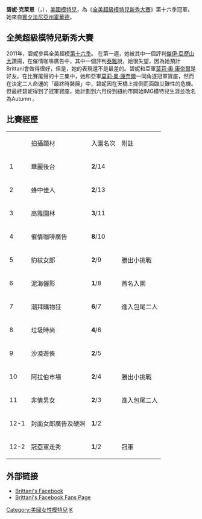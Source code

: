 {{Infobox Model
| name          = 碧妮·克萊恩<br>{{en}}Brittani Kline
| image         = 
| imagesize     = 
| caption       = 
| birthname     = Brittani Kline
| birthdate     = {{birth date and age|1991|5|19}}
| location      = {{US}}[[賓夕法尼亞州|賓夕法尼亞州]][[霍華德|霍華德]]
| deathdate     = 
| deathplace    = 
| height        = {{Height|ft=5|in=10.5}}
| weight        = 130 lb (59 kg)
| haircolor     = 黑色
| eyecolor      = 灰色
| measurements  = 32-25-36 (US) <br> (EU) 81-63-91
| dress size    = 
| shoesize      = 
| agency        = {{USA}}IMG Models
| alias(es)     = 
| spouse        = 
| homepage      = 
}}

'''碧妮·克萊恩'''（{{lang-en|Brittani Kline}}，{{bd|1991年|5月19日}}），[[美國|美國]][[模特兒|模特兒]]，為《[[全美超級模特兒新秀大賽|全美超級模特兒新秀大賽]]》第十六季冠軍。她來自[[賓夕法尼亞州|賓夕法尼亞州]][[霍華德|霍華德]]。

== 全美超級模特兒新秀大賽 ==
2011年，碧妮參與全美超模[[全美超級模特兒新秀大賽_(第十六季)|第十六季]]。
在第一週，她被其中一個評判[[傑伊·亞歷山大|傑伊·亞歷山大]]讚揚，在催情咖啡廣告中，其中一個評判[[泰雅·賓絲|泰雅]]說，她很失望，因為她預計Brittani會做得很好，但是，她的表現還不是最差的。碧妮和亞軍[[莫莉·奧·康奈爾|莫莉·奧·康奈爾]]是好友。在比賽尾聲的十三集中，她和亞軍[[莫莉·奧·康奈爾|莫莉·奧·康奈爾]]一同角逐冠軍寶座，然而在決定二人命運的「最終時裝展」中，碧妮因在天橋上摔倒而面臨災難性的危機。但最終碧妮得到了冠軍寶座，她計劃到六月份到紐約市開始IMG模特兒生涯並改名為Autumn 。

== 比賽經歷 ==
{| border="1" colour="black"
|- 
|  || 拍攝題材 || 入圍名次 || 附註
|- 
| 1 || 華麗後台 || '''2'''/14||
|- 
| 2 || 蜂中佳人 || '''2'''/13||
|- 
| 3 || 高雅園林 ||'''3'''/11||
|- 
| 4 || 催情咖啡廣告 || '''8'''/10||
|-
| 5 || 豹紋女郎 || '''2'''/9||勝出小挑戰
|-
| 6 || 泥海儷影 || '''1'''/8||首名入圍
|-
| 7 || 潮拜購物狂 || '''6'''/7||進入包尾二人
|-
| 8 || 垃圾時尚 || '''4'''/6||
|-
| 9 || 沙漠遊俠 || '''2'''/5||
|-
| 10 || 阿拉伯市場 || '''2'''/4||勝出小挑戰
|-
| 11 || 非情男女 || '''2'''/3||進入包尾二人
|-
| 12-1 || 封面女郎廣告及硬照 || '''1'''/2||
|-
| 12-2 || 冠亞軍走秀 || '''1'''/2||冠軍
|}

== 外部链接 ==
* [http://www.facebook.com/home.php#!/profile.php?id=780689689&sk=info Brittani's Facebook] {{Wayback|url=http://www.facebook.com/home.php#!/profile.php?id=780689689&sk=info |date=20080924153115 }}
* [http://www.facebook.com/pages/Brittani-Kline/201183029894357?sk=info#!/pages/Brittani-Kline-ANTM-Cycle-16/186768724687690?sk=info Brittani's Facebook Fans Page]

{{start box}}
{{s-before|[[安·瓦德|安·瓦德]]}}
{{s-title|全美超模新秀冠軍|[[全美超級模特兒新秀大賽_(第十六季)|第十六季]]}}
{{s-after|[[莉莎·迪·阿馬托|莉莎·迪·阿馬托]]}}
{{end box}}


{{America's Next Top Model}}
{{DEFAULTSORT: Kline, Brittani}}
[[Category:美國女性模特兒|Category:美國女性模特兒]]
[[Category:全美超級模特兒新秀大賽冠軍|K]]